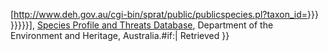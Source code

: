 [http://www.deh.gov.au/cgi-bin/sprat/public/publicspecies.pl?taxon_id={{{1|{{{id}}}}}} {{{2|{{{name|{{PAGENAME}}}}}}}}], [http://www.deh.gov.au/cgi-bin/sprat/public/sprat.pl Species Profile and Threats Database], Department of the Environment and Heritage, Australia.{{{{{|safesubst:}}}#if:{{{accessdate|}}}|&#32;Retrieved {{{accessdate|}}}}}<noinclude>
[[Category:植物學外部資源連結模板|{{PAGENAME}}]]
[[Category:Biology source templates|{{PAGENAME}}]]
</noinclude>